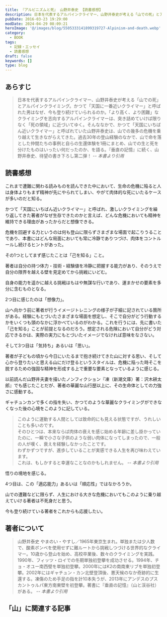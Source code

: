 ```yaml
---
title: 『アルピニズムと死』 山野井泰史 【読書感想】
description: 日本を代表するアルパインクライマー、山野井泰史が考える「山での死」とアルパインクライミング。かつて「天国に一番近いクライマー」と呼ばれた男はなぜ、今も登り続けていられるのか。「より高く、より困難」なクライミングを志向するアルパインクライマーは、突き詰めていけば限りなく「死の領域」に近づいてゆく。
pubDate: 2016-03-23 19:29:00
modDate: 2024-04-29 08:09:21
heroImage: '@/images/blog/5505333141899319727-Alpinism-and-death.webp'
category:
  - BOOK
tags:
  - 記録・エッセイ
  - 読書感想
draft: false
keywords: []
type: blog
---
```



## あらすじ

> 日本を代表するアルパインクライマー、山野井泰史が考える「山での死」とアルパインクライミング。かつて「天国に一番近いクライマー」と呼ばれた男はなぜ、今も登り続けていられるのか。「より高く、より困難」なクライミングを志向するアルパインクライマーは、突き詰めていけば限りなく「死の領域」に近づいてゆく。そんななかで、かつて「天国にいちばん近いクライマー」と呼ばれていた山野井泰史は、山での幾多の危機を乗り越えて生きながらえてきた。過去30年の登山経験のなかで、山で命を落とした仲間たちの事例と自らの生還体験を1冊にまとめ、山での生と死を分けたものはいったい何だったのか、を語る。『垂直の記憶』に続く、山野井泰史、待望の書き下ろし第二弾！ <cite>-- 本書より引用</cite>

## 読書感想

これまで遭難に関わる読みものを読んできた中において、生命の危機に陥ると人は身体よりもまず精神が先にやられてしまい、やがて肉体的な死にいたるケースが多いのだと知る。

かつて「天国にいちばん近いクライマー」と呼ばれ、激しいクライミングを繰り返してきた著者がなぜ生存できたのかと言えば、どんな危機においても精神を維持できる理由があったからだと想像できる。

危機を回避する力というのは何も登山に限らずさまざまな場面で起こりうることであり、本書にはどんな局面においても常に冷静でありつづけ、肉体をコントルールし続けるヒントがあった。

その1つとしてまず感じたことは「己を知る」こと。

著者は自分の持つ体力・技術・経験値を冷静に把握する能力があり、そのうえで自分の限界を越える壁を見定めてから挑戦にいどむ。

自身の能力を遥かに越える挑戦はもはや無謀な行いであり、運まかせの要素を多分に含むものとなる。

2つ目に感じたのは「想像力」。

山へ向かう前に著者が行うイメージトレニングの様子が子細に記されている箇所がある。経験にもとづいたさまざまな場面を想定し、そこで自分がどう行動するかをいくつも頭のなかに浮かべているのがわかる。これを行うには、先に書いた「己を知る」ことが前提となるのだろう。想定される危険において自分がどう対応できるかは、実際の実力にもとづいたイメージでなければ意味をなさない。

そして3つ目は「気持ち」あるいは「思い」。

著者が子どもの頃から今日にいたるまで抱き続けてきた山に対する思い、そして心から登りたいと思える山にだけ登るというスタイルは、危機に陥った時そこを脱するための強固な精神を形成する上で重要な要素となっているように感じる。

以前読んだ山野井夫妻を描いたノンフィクション『凍（新潮文庫）著：沢木耕太郎』でも感じたことだが、著者の華麗な山行歴以上に、その生命体としての力強さに感動する。

<BlogCard
  title='『凍』 沢木耕太郎 【読書感想・あらすじ】'
  description='あらすじ 最強のクライマーとの呼び声も高い山野井泰史。世界的名声を得ながら、ストイックなほど厳しい登山を続けている彼が選んだのは、ヒマラヤの難峰ギャチュンカンだった。だが彼は、妻とともにその美しい氷壁に挑み始めたとき、二人を待ち受ける壮絶な闘いの結末を知るはずもなかった――。 絶望的状況下、究極の選'
  url='https://www.neputa-note.net/2016/03/blog-post/'
  domain='www.neputa-note.net'
/>

ギャチュンカンで多くの指を失い、かつてのような華麗なクライミングができなくなった後の心境をこのように記している。

> このように運動する人間としては致命的にも見える状態ですが、うれしいことも多いのです。<br />
> そのひとつは、本来ならば肉体の衰えを感じ始める年齢に差し掛かっていたのに、一瞬で小さな子供のような弱い肉体になってしまったので、一般の人が嘆く、衰えを経験しなかったことです。<br />
> わずかずつですが、進歩していることが実感できる人生を再び味わえています。<br />
> これは、もしかすると幸運なことなのかもしれません。 <cite>-- 本書より引用</cite>

悟りの境地を感じる。

4つ目は、この「適応能力」あるいは「順応性」ではなかろうか。

山での遭難などに限らず、人生における大きな危機においてもこのように乗り越えていける著者は不死身だと思う。

今も登り続けている著者をこれからも応援したい。

<div class='not-prose'>
  <div data-vc_mylinkbox_id='886765305'></div>
</div>

## 著者について

> 山野井泰史 やまのい・やすし／1965年東京生まれ。単独または少人数で、酸素ボンベを使用せずに難ルートから挑戦しつづける世界的なクライマー。10歳から登山を始め、高校卒業後、数々のクライミングを実践。1990年、フィッツ・ロイでの冬期単独初登攀を成功させる。1994年、チョ・オユー南西壁を単独初登攀。2000年にはK2の南南東リブを単独初登攀。2002年にはギャチュン・カン北壁登頂後、悪天候のなか奇跡的に生還する。凍傷のため手足の指を計10本失うが、2013年にアンデスのプスカントゥルパ東方南東壁を初登攀。著書に『垂直の記憶』（山と渓谷社）がある。 <cite>-- 本書より引用</cite>

## 「山」に関連する記事

<BlogCard
  title='【作品紹介】 「山」にまつわる本　～小説、ノンフィクションなどなど'
  description='「山」に興味を持つにいたるまで 突然ですが、「山」は好きですか？遠くから美しい山の稜線を眺めたり、一歩ずつ足を踏み入れ頂上を目指したり。いつからか私はすっかり山の虜になってしまいました。 もとはと言えば、身近に登山をする人がいたことや、『岳』という山岳救助をテーマにした漫画を読んだことがキッカケでし'
  url='https://www.neputa-note.net/2018/01/books-about-mountain/'
  domain='www.neputa-note.net'
/>
